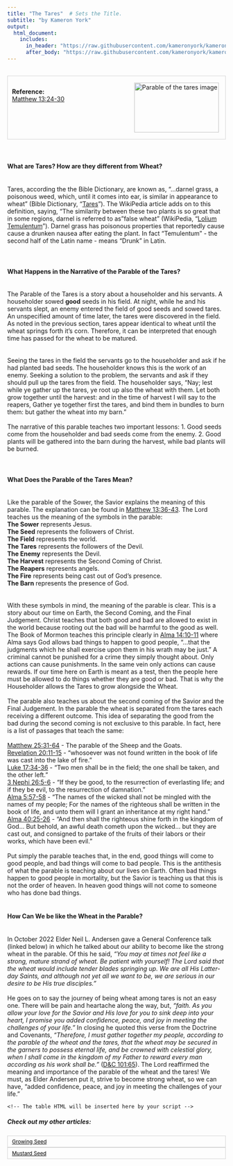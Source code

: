 ```yaml
---
title: "The Tares"  # Sets the Title.
subtitle: "by Kameron York"
output:
  html_document:
    includes:
      in_header: "https://raw.githubusercontent.com/kameronyork/kameronyork.github.io/main/parables/headers/tares-header.html"
      after_body: "https://raw.githubusercontent.com/kameronyork/kameronyork.github.io/main/parables/footer.html"
---
```

<script>
window.matthewVerses = ["Matthew 13:24", "Matthew 13:25", "Matthew 13:26", "Matthew 13:27", "Matthew 13:28", "Matthew 13:29", "Matthew 13:30"];
window.markVerses = [];
window.lukeVerses = [];
window.johnVerses = [];
</script>
<script src="https://kameronyork.com/parables/gospel-buddy-table.js"></script>

<br>
<div style="border: 1px solid lightgray; padding: 10px; overflow: hidden;">
<img src="https://raw.githubusercontent.com/kameronyork/kameronyork.github.io/main/docs/assets/tares.jpg" alt="Parable of the tares image" style="float: right; width: 195px; height: 115px; padding: 5px;">
<br>
<h4 style="text-align: left; margin: 0;">Reference:</h4>
<p style="text-align: left; margin: 0;">
<a href="https://www.churchofjesuschrist.org/study/scriptures/nt/matt/13?lang=eng&id=24-30#p24" target="_blank">Matthew 13:24-30</a>
</p>
</div>
<br>
<br>
<h4>What are Tares?  How are they different from Wheat?</h4>
<br>
Tares, according the the Bible Dictionary, are known as, "...darnel grass, a poisonous weed, which, until it comes into ear, is similar in appearance to wheat” (Bible Dictionary, "<a href = "https://www.churchofjesuschrist.org/study/scriptures/bd/tares.p1?lang=eng#p1">Tares</a>").  The WikiPedia article adds on to this definition, saying, "The similarity between these two plants is so great that in some regions, darnel is referred to as "false wheat" (WikiPedia, "<a href= "https://en.wikipedia.org/wiki/Lolium_temulentum#cite_ref-2">Lolium Temulentum</a>").  Darnel grass has poisonous properties that reportedly cause cause a drunken nausea after eating the plant.  In fact "Temulentum" - the second half of the Latin name - means "Drunk" in Latin.  
<br>
<br>
<h4>What Happens in the Narrative of the Parable of the Tares?</h4>
<br>
The Parable of the Tares is a story about a householder and his servants.  A householder sowed <b>good</b> seeds in his field.  At night, while he and his servants slept, an enemy entered the field of good seeds and sowed tares.  An unspecified amount of time later, the tares were discovered in the field.  As noted in the previous section, tares appear identical to wheat until the wheat springs forth it's corn.  Therefore, it can be interpreted that enough time has passed for the wheat to be matured.  
<br>
<br>
Seeing the tares in the field the servants go to the householder and ask if he had planted bad seeds.  The householder knows this is the work of an enemy.  Seeking a solution to the problem, the servants and ask if they should pull up the tares from the field.  The householder says, "Nay; lest while ye gather up the tares, ye root up also the wheat with them.  Let both grow together until the harvest: and in the time of harvest I will say to the reapers, Gather ye together first the tares, and bind them in bundles to burn them: but gather the wheat into my barn."
<br>
<br>
The narrative of this parable teaches two important lessons:  1. Good seeds come from the householder and bad seeds come from the enemy.  2. Good plants will be gathered into the barn during the harvest, while bad plants will be burned.  
<br>
<br>
<h4>What Does the Parable of the Tares Mean?</h4>
<br>
Like the parable of the Sower, the Savior explains the meaning of this parable.  The explanation can be found in <a href="https://www.churchofjesuschrist.org/study/scriptures/nt/matt/13?lang=eng&id=36-43#p36">Matthew 13:36-43</a>.  The Lord teaches us the meaning of the symbols in the parable:
<br>
<b>The Sower</b> represents Jesus.<br>
<b>The Seed</b> represents the followers of Christ.<br>
<b>The Field</b> represents the world.<br>
<b>The Tares</b> represents the followers of the Devil.<br>
<b>The Enemy</b> represents the Devil.<br>
<b>The Harvest</b> represents the Second Coming of Christ.<br>
<b>The Reapers</b> represents angels.<br>
<b>The Fire</b> represents being cast out of God's presence.<br>
<b>The Barn</b> represents the presence of God.<br>
<br>
<br>
With these symbols in mind, the meaning of the parable is clear.  This is a story about our time on Earth, the Second Coming, and the Final Judgement.  Christ teaches that both good and bad are allowed to exist in the world because rooting out the bad will be harmful to the good as well.  The Book of Mormon teaches this principle clearly in <a href="https://www.churchofjesuschrist.org/study/scriptures/bofm/alma/14?lang=eng&id=10-11#p11">Alma 14:10-11</a> where Alma says God allows bad things to happen to good people, "...that the judgments which he shall exercise upon them in his wrath may be just."  A criminal cannot be punished for a crime they simply thought about.  Only actions can cause punishments.  In the same vein only actions can cause rewards.  If our time here on Earth is meant as a test, then the people here must be allowed to do things whether they are good or bad.  That is why the Householder allows the Tares to grow alongside the Wheat.
<br>
<br>
The parable also teaches us about the second coming of the Savior and the Final Judgement.  In the parable the wheat is separated from the tares each receiving a different outcome.  This idea of separating the good from the bad during the second coming is not exclusive to this parable.  In fact, here is a list of passages that teach the same: <br>
<br>
<a href="https://www.churchofjesuschrist.org/study/scriptures/nt/matt/25?lang=eng&id=31-46#p31">Matthew 25:31-64</a> - The parable of the Sheep and the Goats.<br>
<a href="https://www.churchofjesuschrist.org/study/scriptures/nt/rev/20?lang=eng&id=11-15#p11">Revelation 20:11-15</a> - "whosoever was not found written in the book of life was cast into the lake of fire."<br>
<a href="https://www.churchofjesuschrist.org/study/scriptures/nt/Luke/17?lang=eng&id=34-36#p34">Luke 17:34-36</a> - "Two men shall be in the field; the one shall be taken, and the other left."<br>
<a href="https://www.churchofjesuschrist.org/study/scriptures/bofm/3-ne/26?lang=eng&id=5-6#p5">3 Nephi 26:5-6</a> - "If they be good, to the resurrection of everlasting life; and if they be evil, to the resurrection of damnation."<br>
<a href="https://www.churchofjesuschrist.org/study/scriptures/bofm/alma/5?lang=eng&id=57-58#p57">Alma 5:57-58</a> - "The names of the wicked shall not be mingled with the names of my people; For the names of the righteous shall be written in the book of life, and unto them will I grant an inheritance at my right hand."<br>
<a href="https://www.churchofjesuschrist.org/study/scriptures/bofm/alma/40?lang=eng&id=25-26#p25">Alma 40:25-26</a> - "And then shall the righteous shine forth in the kingdom of God... But behold, an awful death cometh upon the wicked... but they are cast out, and consigned to partake of the fruits of their labors or their works, which have been evil."<br>
<br>
Put simply the parable teaches that, in the end, good things will come to good people, and bad things will come to bad people.  This is the antithesis of what the parable is teaching about our lives on Earth.  Often bad things happen to good people in mortality, but the Savior is teaching us that this is not the order of heaven.  In heaven good things will not come to someone who has done bad things.
<br>
<br>
<h4>How Can We be like the Wheat in the Parable?</h4>
<br>
In October 2022 Elder Neil L. Andersen gave a General Conference talk (linked below) in which he talked about our ability to become like the strong wheat in the parable.  Of this he said, <i>"You may at times not feel like a strong, mature strand of wheat. Be patient with yourself! The Lord said that the wheat would include tender blades springing up. We are all His Latter-day Saints, and although not yet all we want to be, we are serious in our desire to be His true disciples."</i>
<br>
<br>
He goes on to say the journey of being wheat among tares is not an easy one.  There will be pain and heartache along the way, but, <i>"faith. As you allow your love for the Savior and His love for you to sink deep into your heart, I promise you added confidence, peace, and joy in meeting the challenges of your life."</i>  In closing he quoted this verse from the Doctrine and Covenants, <i>"Therefore, I must gather together my people, according to the parable of the wheat and the tares, that the wheat may be secured in the garners to possess eternal life, and be crowned with celestial glory, when I shall come in the kingdom of my Father to reward every man according as his work shall be."</i> (<a href="https://www.churchofjesuschrist.org/study/scriptures/dc-testament/dc/101?lang=eng&id=65#p65">D&C 101:65</a>).  The Lord reaffirmed the meaning and importance of the parable of the wheat and the tares!  We must, as Elder Andersen put it, strive to become strong wheat, so we can have, "added confidence, peace, and joy in meeting the challenges of your life."


<div id="scripture-table-container">
    <!-- The table HTML will be inserted here by your script -->
</div>


##### Check out my other articles:

<link rel="stylesheet" href="https://kameronyork.github.io/scripting/themify-icons/themify-icons.css">
<div class="container">
<div class="row">
<div class="col-12 text-md-left">
<nav class="pagination mt-3">
<a class="nav nav-prev" href="https://kameronyork.com/parables/growing-seed.html" style="background-color: transparent; color: black; padding: 5px 10px; border: 1px solid lightgray; cursor: pointer; white-space: nowrap; font-size: 12px; display: flex; align-items: center;" 
onmouseover="this.style.backgroundColor='lightgray';" 
onmouseout="this.style.backgroundColor='transparent';" 
onmousedown="this.style.backgroundColor='gray';" 
onmouseup="this.style.backgroundColor='lightgray';">
<i class="ti-arrow-left mr-2"></i>
<span style="display: none;" class="d-md-inline-block">Growing Seed</span>
<span style="display: inline-block;" class="d-md-none">Growing Seed</span>
</a>
<a class="nav nav-next ml-3" href="https://kameronyork.com/parables/mustard-seed.html" style="background-color: transparent; color: black; padding: 5px 10px; border: 1px solid lightgray; cursor: pointer; white-space: nowrap; font-size: 12px; display: flex; align-items: center;" 
onmouseover="this.style.backgroundColor='lightgray';" 
onmouseout="this.style.backgroundColor='transparent';" 
onmousedown="this.style.backgroundColor='gray';" 
onmouseup="this.style.backgroundColor='lightgray';">
<span style="display: none;" class="d-md-inline-block">Mustard Seed</span>
<span style="display: inline-block;" class="d-md-none">Mustard Seed</span>
<i class="ti-arrow-right ml-2"></i>
</a>
</nav>
</div>
</div>
</div>
